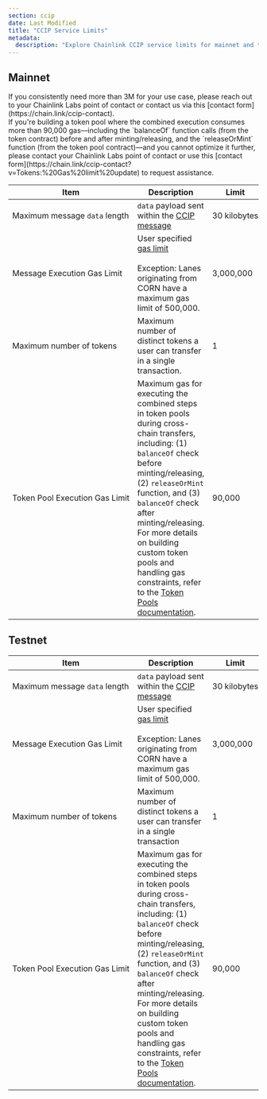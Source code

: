 ```yaml
---
section: ccip
date: Last Modified
title: "CCIP Service Limits"
metadata:
  description: "Explore Chainlink CCIP service limits for mainnet and testnet. Learn about message data length, gas limits, token transfers, execution time, and token pool gas."
---
```



## Mainnet

<Aside type="note" title="Increase the gas limit">
  If you consistently need more than 3M for your use case, please reach out to your Chainlink Labs point of contact or
  contact us via this [contact form](https://chain.link/ccip-contact).
</Aside>

<Aside type="note" title="Need more gas for releaseOrMint?">
  If you're building a token pool where the combined execution consumes more than 90,000 gas—including the `balanceOf`
  function calls (from the token contract) before and after minting/releasing, and the `releaseOrMint` function (from
  the token pool contract)—and you cannot optimize it further, please contact your Chainlink Labs point of contact or
  use this [contact form](https://chain.link/ccip-contact?v=Tokens:%20Gas%20limit%20update) to request assistance.
</Aside>

| Item                                               | Description                                                                                                                                                                                                                                                                                                                                                                                                                         | Limit             |
| -------------------------------------------------- | ----------------------------------------------------------------------------------------------------------------------------------------------------------------------------------------------------------------------------------------------------------------------------------------------------------------------------------------------------------------------------------------------------------------------------------- | ----------------- |
| Maximum&nbsp;message&nbsp;`data`&nbsp;length       | `data` payload sent within the [CCIP message](/ccip/api-reference/evm/v1.6.0/client#evm2anymessage)                                                                                                                                                                                                                                                                                                                                 | 30&nbsp;kilobytes |
| Message&nbsp;Execution&nbsp;Gas&nbsp;Limit         | User specified [gas limit](/ccip/api-reference/evm/v1.6.0/client#genericextraargsv2)<br/> <br/> Exception: Lanes originating from CORN have a maximum gas limit of 500,000.                                                                                                                                                                                                                                                         | 3,000,000         |
| Maximum&nbsp;number&nbsp;of&nbsp;tokens            | Maximum number of distinct tokens a user can transfer in a single transaction.                                                                                                                                                                                                                                                                                                                                                      | 1                 |
| Token&nbsp;Pool&nbsp;Execution&nbsp;Gas&nbsp;Limit | Maximum gas for executing the combined steps in token pools during cross-chain transfers, including: (1) `balanceOf` check before minting/releasing, (2) `releaseOrMint` function, and (3) `balanceOf` check after minting/releasing. For more details on building custom token pools and handling gas constraints, refer to the [Token Pools documentation](/ccip/concepts/cross-chain-token/evm/token-pools#common-requirements). | 90,000            |

## Testnet

| Item                                               | Description                                                                                                                                                                                                                                                                                                                                                                                                                         | Limit             |
| -------------------------------------------------- | ----------------------------------------------------------------------------------------------------------------------------------------------------------------------------------------------------------------------------------------------------------------------------------------------------------------------------------------------------------------------------------------------------------------------------------- | ----------------- |
| Maximum&nbsp;message&nbsp;`data`&nbsp;length       | `data` payload sent within the [CCIP message](/ccip/api-reference/evm/v1.6.0/client#evm2anymessage)                                                                                                                                                                                                                                                                                                                                 | 30&nbsp;kilobytes |
| Message&nbsp;Execution&nbsp;Gas&nbsp;Limit         | User specified [gas limit](/ccip/api-reference/evm/v1.6.0/client#genericextraargsv2)<br/> <br/> Exception: Lanes originating from CORN have a maximum gas limit of 500,000.                                                                                                                                                                                                                                                         | 3,000,000         |
| Maximum&nbsp;number&nbsp;of&nbsp;tokens            | Maximum number of distinct tokens a user can transfer in a single transaction                                                                                                                                                                                                                                                                                                                                                       | 1                 |
| Token&nbsp;Pool&nbsp;Execution&nbsp;Gas&nbsp;Limit | Maximum gas for executing the combined steps in token pools during cross-chain transfers, including: (1) `balanceOf` check before minting/releasing, (2) `releaseOrMint` function, and (3) `balanceOf` check after minting/releasing. For more details on building custom token pools and handling gas constraints, refer to the [Token Pools documentation](/ccip/concepts/cross-chain-token/evm/token-pools#common-requirements). | 90,000            |
